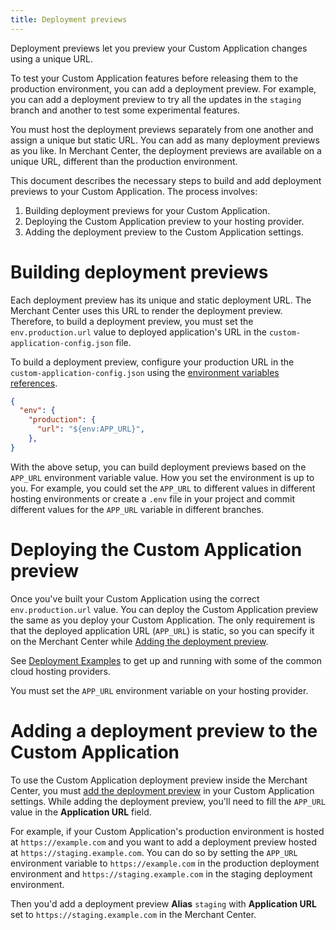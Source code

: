 ```yaml
---
title: Deployment previews
---
```


<Subtitle>

Deployment previews let you preview your Custom Application changes using a unique URL.

</Subtitle>

To test your Custom Application features before releasing them to the production environment, you can add a deployment preview. For example, you can add a deployment preview to try all the updates in the `staging` branch and another to test some experimental features.

You must host the deployment previews separately from one another and assign a unique but static URL. You can add as many deployment previews as you like. In Merchant Center, the deployment previews are available on a unique URL, different than the production environment.

This document describes the necessary steps to build and add deployment previews to your Custom Application. The process involves:

1. Building deployment previews for your Custom Application.
2. Deploying the Custom Application preview to your hosting provider.
3. Adding the deployment preview to the Custom Application settings.

# Building deployment previews

Each deployment preview has its unique and static deployment URL. The Merchant Center uses this URL to render the deployment preview. Therefore, to build a deployment preview, you must set the `env.production.url` value to deployed application's URL in the `custom-application-config.json` file.

To build a deployment preview, configure your production URL in the `custom-application-config.json` using the  [environment variables references](./api-reference/application-config#environment-variable-references).

```json
{
  "env": {
    "production": {
      "url": "${env:APP_URL}",
    },
}
```

With the above setup, you can build deployment previews based on the `APP_URL` environment variable value. How you set the environment is up to you. For example, you could set the `APP_URL` to different values in different hosting environments or create a `.env` file in your project and commit different values for the `APP_URL` variable in different branches.

# Deploying the Custom Application preview

Once you've built your Custom Application using the correct `env.production.url` value. You can deploy the Custom Application preview the same as you deploy your Custom Application.
The only requirement is that the deployed application URL (`APP_URL`) is static, so you can specify it on the Merchant Center while [Adding the deployment preview](https://docs.commercetools.com/merchant-center/managing-custom-applications#adding-deployment-previews).

See [Deployment Examples](./deployment-examples) to get up and running with some of the common cloud hosting providers.

<Info>

You must set the `APP_URL` environment variable on your hosting provider.

</Info>

# Adding a deployment preview to the Custom Application

To use the Custom Application deployment preview inside the Merchant Center, you must [add the deployment preview](https://docs.commercetools.com/merchant-center/managing-custom-applications#adding-deployment-previews) in your Custom Application settings. While adding the deployment preview, you'll need to fill the `APP_URL` value in the **Application URL** field.

For example, if your Custom Application's production environment is hosted at `https://example.com` and you want to add a deployment preview hosted at `https://staging.example.com`.
You can do so by setting the `APP_URL` environment variable to `https://example.com` in the production deployment environment and `https://staging.example.com` in the staging deployment environment.

Then you'd add a deployment preview **Alias** `staging` with **Application URL** set to `https://staging.example.com` in the Merchant Center.

